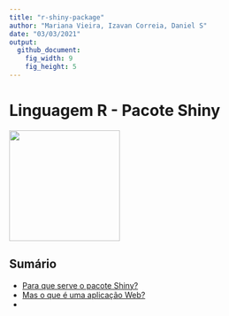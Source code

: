 ```yaml
---
title: "r-shiny-package"
author: "Mariana Vieira, Izavan Correia, Daniel S"
date: "03/03/2021"
output:
  github_document:
    fig_width: 9
    fig_height: 5
---
```


# Linguagem R - Pacote Shiny

<img src="./assets/shiny-logo.png" width="200">

## Sumário

- [Para que serve o pacote Shiny?](#Para-que-serve-o-pacote-Shiny?)
- [Mas o que é uma aplicação Web?](#Mas-o-que-é-uma-aplicação-Web?)
- 
